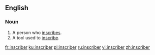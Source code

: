 ==English==
===Noun===
{{en-noun}}

#A person who [[inscribe]]s.
#A tool used to [[inscribe]].

[[fr:inscriber]]
[[ku:inscriber]]
[[pl:inscriber]]
[[ru:inscriber]]
[[vi:inscriber]]
[[zh:inscriber]]